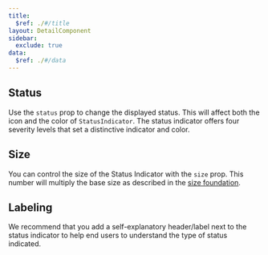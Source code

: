 ```yaml
---
title:
  $ref: ./#/title
layout: DetailComponent
sidebar:
  exclude: true
data:
  $ref: ./#/data
---
```


<LivePreviewControls>
  <LivePreview componentName="status-indicator" exampleName="Status">

## Status

Use the `status` prop to change the displayed status. This will affect both
the icon and the color of `StatusIndicator`. The status indicator offers
four severity levels that set a distinctive indicator and color.

  </LivePreview>
  <LivePreview componentName="status-indicator" exampleName="Size">

## Size

You can control the size of the Status Indicator with the `size` prop. This
number will multiply the base size as described in the
[size foundation](/salt/foundations/size).

  </LivePreview>
  <LivePreview componentName="status-indicator" exampleName="Labelling">

## Labeling

We recommend that you add a self-explanatory header/label next to the status
indicator to help end users to understand the type of status indicated.

  </LivePreview>
</LivePreviewControls>
